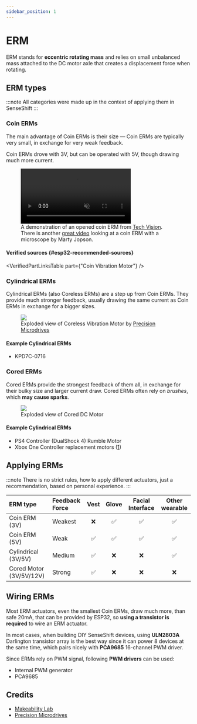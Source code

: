 ```yaml
---
sidebar_position: 1
---
```


# ERM

ERM stands for **eccentric rotating mass** and relies on small unbalanced mass attached to the DC motor axle that creates a displacement force when rotating.

## ERM types

:::note
All categories were made up in the context of applying them in SenseShift
:::

### Coin ERMs

The main advantage of Coin ERMs is their size &mdash; Coin ERMs are typically very small, in exchange for very weak feedback.

Coin ERMs drove with 3V, but can be operated with 5V, though drawing much more current.

<figure>
  <video autoPlay loop muted playsInline style={{height: "250px"}} >
    <source src={require('/static/video/CoinVibromotor_HowAMobilePhoneVibrationMotorLooksAndWorks_TrimmedOptimized.mp4').default} type="video/mp4" />
  </video>
  <figcaption >
    A demonstration of an opened coin ERM from <a href="https://youtu.be/iwEGqBpYaqc" target="_blank">Tech Vision</a>. There is another <a href="https://youtu.be/lp7bwXXsVl8?t=537" target="_blank">great video</a> looking at a coin ERM with a microscope by Marty Jopson.
  </figcaption>
</figure>

#### Verified sources {#esp32-recommended-sources}

<VerifiedPartLinksTable part={"Coin Vibration Motor"} />

### Cylindrical ERMs

Cylindrical ERMs (also Coreless ERMs) are a step up from Coin ERMs. They provide much stronger feedback, usually drawing the same current as Coin ERMs in exchange for a bigger sizes.

<figure>
  <img src="https://www.precisionmicrodrives.com/wp-content/uploads/2021/06/exploded-coreless-dc-vibration-motor.original.jpg" style={{height: "350px"}} />

  <figcaption>
    Exploded view of Coreless Vibration Motor by <a href="https://www.precisionmicrodrives.com/eccentric-rotating-mass-vibration-motors-erms">Precision Microdrives</a>
  </figcaption>
</figure>

#### Example Cylindrical ERMs

* KPD7C-0716

### Cored ERMs

Cored ERMs provide the strongest feedback of them all, in exchange for their bulky size and larger current draw. Cored ERMs often rely on *brushes*, which **may cause sparks**.

<figure>
  <img src="https://cdn.shopify.com/s/files/1/0061/7735/7891/files/cored-dc-motor.jpg?v=1605188831" style={{height: "350px"}}  />

  <figcaption>
    Exploded view of Cored DC Motor
  </figcaption>
</figure>

#### Example Cylindrical ERMs

* PS4 Controller (DualShock 4) Rumble Motor
* Xbox One Controller replacement motors ([1](https://www.precisionmicrodrives.com/new-xbox-one-controller-increasing-haptic-feedback-offering))

## Applying ERMs

:::note
There is no strict rules, how to apply different actuators, just a recommendation, based on personal experience.
:::

| ERM type                | Feedback Force | Vest | Glove | Facial Interface | Other wearable |
| :---------------------- | :------------- | :--: | :---: | :--------------: | :------------: |
| Coin ERM (3V)           | Weakest        | ❌   | ✅    | ✅              | ✅             |
| Coin ERM (5V)           | Weak           | ✅   | ✅    | ✅              | ✅             |
| Cylindrical (3V/5V)     | Medium         | ✅   | ❌    | ❌              | ✅             |
| Cored Motor (3V/5V/12V) | Strong         | ✅   | ❌    | ❌              | ❌             |

## Wiring ERMs

Most ERM actuators, even the smallest Coin ERMs, draw much more, than safe 20mA, that can be provided by ESP32, so **using a transistor is required** to wire an ERM actuator.

In most cases, when building DIY SenseShift devices, using **ULN2803A** Darlington transistor array is the best way since it can power 8 devices at the same time, which pairs nicely with **PCA9685** 16-channel PWM driver.

Since ERMs rely on PWM signal, following **PWM drivers** can be used:

* Internal PWM generator
* PCA9685

## Credits

- [Makeability Lab](https://makeabilitylab.github.io/physcomp/advancedio/vibromotor.html)
- [Precision Microdrives](https://www.precisionmicrodrives.com/vibration-motors-erms-and-lras)